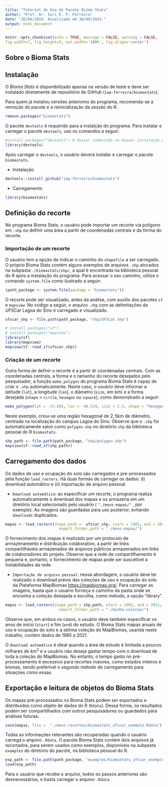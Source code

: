 ```yaml
---
title: "Tutorial de Uso do Pacote Bioma Stats"
author: "Prof. Dr. Iuri E. P. Ferreira"
date: "26/04/2024. Atualizado em 30/09/2024."
output: html_document
---
```


```r
knitr::opts_chunk$set(echo = TRUE, message = FALSE, warning = FALSE,  fig.show = 'asis', 
fig.width=7, fig.height=5, out.width='100%', fig.align='center')
```

## Sobre o Bioma Stats

## Instalação

O _Bioma Stats_ é disponibilizado apenas na versão de teste e deve ser instalado diretamente de repositório do GitHub (`iep-ferreira/biomastats`).  

Para quem já instalou versões anteriores do programa, recomenda-se a remoção do pacote e a reinicialização da sessão do R. 

```r
remove.packages("biomastats")
```

O pacote `devtools` é requerido para a instalção do programa. Para instalar e carregar o pacote `devtools`, use os comandos a seguir: 

```r
#install.packages("devtools") # deixar comentado se houver instalação prévia
library(devtools)
```

Após carregar o `devtools`, o usuário deverá instalar e carregar o pacote `biomastats`. 

  + Instalação

```r
devtools::install_github("iep-ferreira/biomastats")
```

  + Carregamento

```r
library(biomastats)
```

## Definição do recorte

No programa Bioma Stats, o usuário pode importar um recorte via polígono em `.shp` ou definir uma área a partir de coordenadas centrais e da forma do recorte. 

### Importação de um recorte

O usuário tem a opção de indicar o caminho do `shapefile` a ser carregado. O próprio Bioma Stats contém alguns exemplos de arquivos `.shp` alocados na subpasta `./biomastats/shp/`, a qual é encontrada na biblioteca pessoal do R após a instalação do programa.  Para acessar o seu caminho, utilize o comando `system.file` como ilustrado a seguir:    

```r
(path_package <- system.file(package = "biomastats"))
```
O recorte pode ser visualizado, antes da análise, com auxílio dos pacotes `sf` e `mapview`. No código a seguir, o arquivo `.shp` com as delimitações da UFSCar Lagoa do Sino é carregado e visualizado. 

```r
ufscar_shp <- file.path(path_package, "shp/UFSCar.shp")
```

```r
# install.packages("sf")
# install.packages("mapview")
library(sf)
library(mapview)
mapview(sf::read_sf(ufscar_shp))
```

### Criação de um recorte

Outra forma de definir o recorte é a partir dr coordenadas centrais. Com as coordenadas centrais, a forma e o tamanho do recorte desejados pelo pesquisador, a função `make_polygon` do programa Bioma Stats é capaz de criar o `.shp` automaticamente. Neste caso, o usuário deve informar a latitude (`lat`), a longitude (`lon`), o diâmetro (`size`, em km) e a forma desejada (`shape` = `circle`, `hexagon` ou `square`), como demonstrado a seguir: 

```r
make_polygon(lat = -23.605, lon = -48.529, size = 2.5, shape = "hexagon")
```

Neste exemplo, criou-se uma região hexagonal de $2,5$km de diâmetro, centrada na localização do campus Lagoa do Sino. Observe que o `.shp` foi automaticamente salvo como `polygon.shp` no diretório `shp` da biblioteca pessoal do R `biomastats`.

```r
shp_path <- file.path(path_package, "shp/polygon.shp")
mapview(sf::read_sf(shp_path))
```

## Carregamento dos dados

Os dados de uso e ocupação do solo são carregados e pré-processados pela função `load_rasters`. Há duas formas de carregar os dados: (i) download automático e (ii) importação de arquivo pessoal.  

  + `Download automático`: ao especificar um recorte, o programa realiza automaticamente o download dos mapas e os armazena em um diretório local selecionado pelo usuário ( `"./meus-mapas/"` , por exemplo). As imagens são guardadas para uso posterior, evitando `downloads` duplicados.

```r
mapas <- load_rasters(shape_path =  ufscar_shp, start = 1985, end = 2021, method = "download", 
                        export_folder_path = "./meus-mapas/")
```

O fornecimento dos mapas é realizado por um protocolo de armazenamento e distribuição colaborativo, a partir de links compartilháveis armazenados de arquivos públicos armazenados em links de colaboradores do projeto. Observe que a rede de compartilhamento é pequena e, portanto, o fornecimento de mapas pode ser suscetível a instabilidades da rede. 

  + `Importação de arquivo pessoal`: nessa abordagem, o usuário deve ter realizado o download prévio das coleções de uso e ocupação do solo da Plataforma MapBiomas <https://mapbiomas.org/>. Para carregar as imagens, basta que o usuário forneça o caminho da pasta onde se encontra a coleção desejada e escolha, como método, a opção "library".    

```r
mapas <- load_rasters(shape_path = shp_path, start = 1985, end = 2021, method = "library", 
                        import_folder_path = "./minha-colecao/")
```

Observe que, em ambos os casos, o usuário deve também especificar os anos de início (`start`) e fim (`end`) do estudo. O Bioma Stats mapas anuais de uso e ocupação do solo e a sétima coleção do MapBiomas, usanda neste trabalho, contém dados de 1985 a 2021. 

O `download automático` é ideal quando a área de estudo é limitada a poucos milhares de $km^2$ e o usuário não deseja gastar tempo com o download de toda a coleção do MapBiomas. No entanto, o tempo gasto no pré-processamento é excessivo para recortes maiores, como estados inteiros e biomas, sendo preferível o segundo método de carregamento para situações como essas.   

## Exportação e leitura de objetos do Bioma Stats

Os mapas pré-processados no Bioma Stats podem ser exportados e distribuídos como objeto de dados do R (`Rdata`). Dessa forma, os resultados podem ser compartilhados com outros pesquisadores ou guardados para análises futuras.  

```r
save(mapas, file =  "./meus-recortes/biomastats_ufscar_exemplo.Rdata")
```

Todas as informações relevantes são recuperadas quando o usuário carrega o arquivo `.Rdata`. O pacote Bioma Stats contém dois arquivos já recortados, para serem usados como exemplos, disponíveis na subpasta `examples` do diretório do pacote, na biblioteca pessoal do R. 

```r
exp_path <- file.path(path_package, "examples/biomastats_ufscar_exemplo.Rdata")
load(exp_path)
```




Para o usuário que recebe o arquivo, todos os passos anteriores são desnecessários, e basta carregar o arquivo `.Rdata`






<!-- ## Fluxo de Trabalho -->

<!-- O programa `biomastats` pode ser inicializado de duas formas, com a importação de um _shapefile_ ou através de um polígino desenhado entorno de coordenadas de referência.  -->

<!-- ### Caso 1: Importação de um _shapefile_ -->

<!-- Nesta etapa, utilizaremos o shapefile do campus da UFSCar Lagoa do Sino como exemplo. Este `.shp` é fornecido como exemplo no pacote, sendo desnecessário o seu download.   -->

<!--   - Definição do caminho do arquivo -->

<!-- ```{r} -->
<!-- ufscar_shp <- file.path(path_package, "shp/UFSCar.shp") -->
<!-- ``` -->

<!--   - Visualização do recorte especificado com o `mapview`  -->

<!-- ```{r} -->
<!-- library(mapview) -->
<!-- mapview(sf::read_sf(ufscar_shp)) -->
<!-- ``` -->

<!--   - Carregamento dos dados de uso e ocupação do solo -->

<!-- Observe que é necessário indicar o caminho do `.shp` para carregar o recorte desejado. Os dados de uso e ocupação da região de Buri-SP são enviados aos usuários do pacote como exemplo e, por este motivo, para este recorte é escolhida a opção `data_from = example`. -->

<!-- ```{r} -->
<!-- recortes <- load_rasters(shape_path = ufscar_shp, start=1985, end=2020, data_from = "example") -->
<!-- ``` -->

<!-- Após o carregamento dos dados, atribuídos aqui ao objeto `recorte`, faz-se necessário o cálculo de estatísticas de área por classe da paisagem com o comando `get_area`.   -->

<!-- ```{r} -->
<!-- results <- get_area(recortes) -->
<!-- ``` -->

<!-- O comando `get_area` calcula e retorna as estatísticas em forma de tabela estruturada, facilitando o trabalho do pesquisador.  -->

<!-- ```{r} -->
<!-- head(results$aggregate_data, 12) -->
<!-- ``` -->

<!-- O atributo `time` do resultado fornece ao usuário o gráfico de séries temporais para todas as classes de uso e ocupação do solo existentes na paisagem.  -->

<!-- ```{r} -->
<!-- results$time -->
<!-- ``` -->
<!-- Adicionalmente, comando `land_vis` permite ao usuário visualizar o mapa de uso e ocupação da área para o ano de sua escolha.  -->

<!-- ```{r} -->
<!-- land_vis(recortes, year = 2020) -->
<!-- ``` -->

<!-- Já o comando `land_dist` apresenta a distribuição de classes, em termos de área total, para o ano de referência. As opções são gráfico de colunas (`type = "barplot"`) e de pizza (`type = "pie"`).  -->

<!-- ```{r} -->
<!-- land_dist(results, year = 2020, type = "barplot") -->
<!-- land_dist(results, year = 2020, type = "pie") -->
<!-- ``` -->

<!-- ### Caso 2: Recorte a partir de coordenadas centrais -->

<!-- Uma área pode ser estudada mesmo se o pesquisador não tiver um `.shp` como referência. Com coordenadas centrais, o pesquisador pode definir uma área ou polígono para a delimitação dos recortes. Para tanto, basta o usuário inserir a latitude (`lat`), a longitude (`lon`), o diâmetro (`size`, em km) e a forma desejada (`shape` = `circle`, `hexagon` ou `square`).  -->

<!-- ```{r} -->
<!-- region <- make_polygon(lat = -23.605, lon = -48.529, size = 1.5, shape = "hexagon") -->
<!-- ``` -->

<!-- Neste exemplo, criou-se uma região hexagonal de $1,5$km de diâmetro, centrada na localização do campus Lagoa do Sino. Observe que o `.shp` foi automaticamente salvo como `polygon.shp` no diretório `shp` da biblioteca pessoal do R `biomastats`.  -->

<!-- ```{r} -->
<!-- shp_path <- file.path(path_package, "shp/polygon.shp") -->
<!-- library(mapview) -->
<!-- mapview(sf::read_sf(shp_path)) -->
<!-- ``` -->

<!-- Uma vez que esta área encontra-se nas quadrículas de exemplo, o download não é necessário. O recorte é carregado de forma similar a do primeiro exemplo, apenas alterando-se o `.shp` de referência.  -->

<!-- ```{r} -->
<!-- recortes_2 <- load_rasters(shape_path = shp_path, start=1985, end=2021, data_from = "example") -->
<!-- ``` -->

<!-- Nesta etapa, realiza-se o cálculo das áreas e a curva de progressão temporal.  -->

<!-- ```{r} -->
<!-- results_2 <- get_area(recortes_2) -->
<!-- results_2$time_series -->
<!-- ``` -->

<!-- E, nos gráficos a seguir, é possível conferir o mapa e a distribuição de uso e ocupação do solo no ano de 1995.  -->

<!-- ```{r} -->
<!-- land_vis(recortes_2, year = 1985) -->
<!-- land_dist(results_2, year = 1985, type = "barplot") -->
<!-- ``` -->

<!-- ### Caso 3: Fazendo o download de uma nova quadrícula -->

<!-- Neste exemplo, a região delimitada não é fornecida na base de dados de exemplo do `biomastats` -->

<!-- ```{r} -->
<!-- region <- make_polygon(lat = -21.59, lon = -48.52, size = 1.5, shape = "hexagon") -->
<!-- ``` -->

<!-- ```{r} -->
<!-- shp_path <- file.path(path_package, "shp/polygon.shp") -->
<!-- ``` -->

<!-- Observe que ao tentarmos carregá-la com a opção `example`, surge uma mensagem de erro:  -->

<!-- `Error in .local(x, y, ...) : extents do not overlap` -->

<!-- ```{r eval = FALSE} -->
<!-- recortes_3 <- load_rasters(shape_path = shp_path, start=1985, end=2020, data_from = "example") -->
<!-- ``` -->

<!-- Desta forma, torna-se necessário realizar o download configurando a opção `data_from = "download"`  -->

<!-- ```{r message=FALSE, warning=FALSE, results= FALSE} -->
<!-- recortes_3 <- load_rasters(start=1985, end=2020, data_from = "download") -->
<!-- ``` -->

<!-- Uma vez que os mapas foram baixados, os arquivos serão mantidos em biblioteca pessoal para uso futuro.  -->

<!-- O fluxo de trabalho analítico é sempre o mesmo, independente do recorte usado como referência.   -->

<!-- ```{r} -->
<!-- results_3 <- get_area(recortes_3) -->
<!-- results_3$time_series -->
<!-- ``` -->


